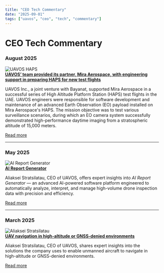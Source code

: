 ```yaml
---
title: "CEO Tech Commentary"
date: "2025-09-01"
tags: ["uavos", "ceo", "tech", "commentary"]
---
```


# CEO Tech Commentary


### August 2025
![UAVOS HAPS](https://www.uavos.com/wp-content/uploads/2025/08/uavos-HAPS-aug.jpg)  
**[UAVOS’ team provided its partner, Mira Aerospace, with engineering support in preparing HAPS for new test flights](https://www.uavos.com/uavos-team-provided-its-partner-mira-aerospace-with-engineering-support-in-preparing-haps-for-new-test-flights/)**  

UAVOS Inc., a joint venture with Bayanat, supported Mira Aerospace in a successful series of High Altitude Platform Station (HAPS) test flights in the UAE. UAVOS engineers were responsible for software development and maintenance of an advanced Earth Observation (EO) payload installed on Mira Aerospace's HAPS. The mission objective was to test various surveillance scenarios, during which an EO camera system successfully demonstrated high-performance daytime imaging from a stratospheric altitude of 15,000 meters.  

[Read more](https://www.uavos.com/uavos-team-provided-its-partner-mira-aerospace-with-engineering-support-in-preparing-haps-for-new-test-flights/)

---

### May 2025
![AI Report Generator](https://www.uavos.com/wp-content/uploads/2025/06/3abe303b-bc93-442e-8b4d-e39c419bc584.png)  
**[AI Report Generator](https://www.uavos.com/ceo-tech-commentary-ai-report-generator/)**  

Aliaksei Stratsilatau, CEO of UAVOS, offers expert insights into *AI Report Generator* — an advanced AI-powered software platform engineered to automatically analyze, interpret, and manage high-volume drone inspection data with precision and efficiency.  

[Read more](https://www.uavos.com/ceo-tech-commentary-ai-report-generator/)

---

### March 2025
![Aliaksei Stratsilatau](https://www.uavos.com/wp-content/uploads/2025/04/uavos-Aliaksei-Stratsilatau-f.jpg)  
**[UAV navigation in high-altitude or GNSS-denied environments](https://www.uavos.com/ceo-tech-commentary-uav-navigation-in-high-altitude-or-gnss-denied-environments/)**  

Aliaksei Stratsilatau, CEO of UAVOS, shares expert insights into the solutions the company uses to enable unmanned aircraft to navigate in high-altitude or GNSS-denied environments.  

[Read more](https://www.uavos.com/ceo-tech-commentary-uav-navigation-in-high-altitude-or-gnss-denied-environments/)

